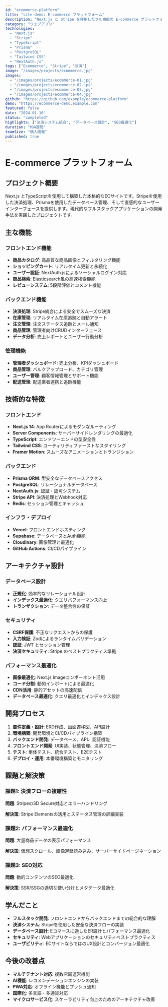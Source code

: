 ```yaml
---
id: "ecommerce-platform"
title: "site-demo: E-commerce プラットフォーム"
description: "Next.js と Stripe を使用したフル機能の E-commerce プラットフォーム"
category: "ウェブアプリ"
technologies: 
  - "Next.js"
  - "Stripe"
  - "TypeScript"
  - "Prisma"
  - "PostgreSQL"
  - "Tailwind CSS"
  - "NextAuth.js"
tags: ["Ecommerce", "Stripe", "決済"]
image: "/images/projects/ecommerce.jpg"
images:
  - "/images/projects/ecommerce-01.jpg"
  - "/images/projects/ecommerce-02.jpg"
  - "/images/projects/ecommerce-03.jpg"
  - "/images/projects/ecommerce-04.jpg"
github: "https://github.com/example/ecommerce-platform"
demo: "https://ecommerce-demo.example.com"
featured: false
date: "2024-01-10"
status: "completed"
highlights: ["決済システム統合", "データベース設計", "SEO最適化"]
duration: "約4週間"
teamSize: "個人開発"
published: true
---
```


# E-commerce プラットフォーム

## プロジェクト概要

Next.js とTypeScriptを使用して構築した本格的なECサイトです。Stripeを使用した決済処理、Prismaを使用したデータベース管理、そして直感的なユーザーインターフェースを提供します。現代的なフルスタックアプリケーションの開発手法を実践したプロジェクトです。

## 主な機能

### フロントエンド機能
- **商品カタログ**: 高品質な商品画像とフィルタリング機能
- **ショッピングカート**: リアルタイム更新と永続化
- **ユーザー認証**: NextAuth.jsによるソーシャルログイン対応
- **商品検索**: Elasticsearch風の高速検索機能
- **レビューシステム**: 5段階評価とコメント機能

### バックエンド機能
- **決済処理**: Stripe統合による安全でスムーズな決済
- **在庫管理**: リアルタイム在庫追跡と自動アラート
- **注文管理**: 注文ステータス追跡とメール通知
- **商品管理**: 管理者向けCRUDインターフェース
- **データ分析**: 売上レポートとユーザー行動分析

### 管理機能
- **管理者ダッシュボード**: 売上分析、KPIダッシュボード
- **商品管理**: バルクアップロード、カテゴリ管理
- **ユーザー管理**: 顧客情報管理とサポート機能
- **配送管理**: 配送業者連携と追跡機能

## 技術的な特徴

### フロントエンド
- **Next.js 14**: App Routerによるモダンなルーティング
- **Server Components**: サーバーサイドレンダリングの最適化
- **TypeScript**: エンドツーエンドの型安全性
- **Tailwind CSS**: ユーティリティファーストなスタイリング
- **Framer Motion**: スムーズなアニメーションとトランジション

### バックエンド
- **Prisma ORM**: 型安全なデータベースアクセス
- **PostgreSQL**: リレーショナルデータベース
- **NextAuth.js**: 認証・認可システム
- **Stripe API**: 決済処理とWebhook対応
- **Redis**: セッション管理とキャッシュ

### インフラ・デプロイ
- **Vercel**: フロントエンドホスティング
- **Supabase**: データベースとAuth機能
- **Cloudinary**: 画像管理と最適化
- **GitHub Actions**: CI/CDパイプライン

## アーキテクチャ設計

### データベース設計
- **正規化**: 効率的なリレーショナル設計
- **インデックス最適化**: クエリパフォーマンス向上
- **トランザクション**: データ整合性の保証

### セキュリティ
- **CSRF保護**: 不正なリクエストからの保護
- **入力検証**: Zodによるランタイムバリデーション
- **認証**: JWT とセッション管理
- **決済セキュリティ**: Stripe のベストプラクティス準拠

### パフォーマンス最適化
- **画像最適化**: Next.js Imageコンポーネント活用
- **コード分割**: 動的インポートによる最適化
- **CDN活用**: 静的アセットの高速配信
- **データベース最適化**: クエリ最適化とインデックス設計

## 開発プロセス

1. **要件定義・設計**: ERD作成、画面遷移図、API設計
2. **環境構築**: 開発環境とCI/CDパイプライン構築
3. **バックエンド開発**: データベース、API、認証機能
4. **フロントエンド開発**: UI実装、状態管理、決済フロー
5. **テスト**: 単体テスト、統合テスト、E2Eテスト
6. **デプロイ・運用**: 本番環境構築とモニタリング

## 課題と解決策

### 課題1: 決済フローの複雑性
**問題**: Stripeの3D Secure対応とエラーハンドリング

**解決策**: Stripe Elementsの活用とステータス管理の詳細実装

### 課題2: パフォーマンス最適化
**問題**: 大量商品データの表示パフォーマンス

**解決策**: 仮想スクロール、画像遅延読み込み、サーバーサイドページネーション

### 課題3: SEO対応
**問題**: 動的コンテンツのSEO最適化

**解決策**: SSR/SSGの適切な使い分けとメタデータ最適化

## 学んだこと

- **フルスタック開発**: フロントエンドからバックエンドまでの総合的な理解
- **決済システム**: Stripeを使用した安全な決済フローの実装
- **データベース設計**: Eコマースに適したER設計とパフォーマンス最適化
- **セキュリティ**: Webアプリケーションのセキュリティベストプラクティス
- **ユーザビリティ**: ECサイトならではのUX設計とコンバージョン最適化

## 今後の改善点

- **マルチテナント対応**: 複数店舗運営機能
- **AI機能**: レコメンデーションエンジンの実装
- **PWA対応**: オフライン機能とプッシュ通知
- **国際化**: 多言語・多通貨対応
- **マイクロサービス化**: スケーラビリティ向上のためのアーキテクチャ改善
